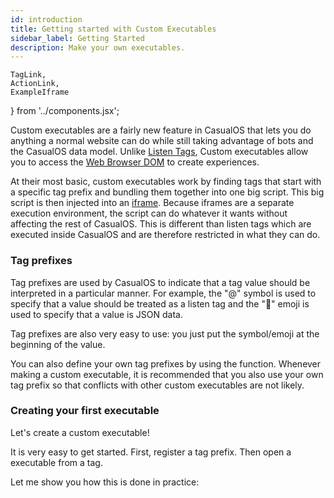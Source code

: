 ```yaml
---
id: introduction
title: Getting started with Custom Executables
sidebar_label: Getting Started
description: Make your own executables.
---
```


    TagLink,
    ActionLink,
    ExampleIframe
} from '../components.jsx';


Custom executables are a fairly new feature in CasualOS that lets you do anything a normal website can do while still taking advantage of bots and the CasualOS data model.
Unlike [Listen Tags](../tags/listen.mdx), Custom executables allow you to access the [Web Browser DOM](https://developer.mozilla.org/en-US/docs/Web/API/Document_Object_Model) to create experiences.

At their most basic, custom executables work by finding tags that start with a specific tag prefix and bundling them together into one big script.
This big script is then injected into an [iframe](https://developer.mozilla.org/en-US/docs/Web/HTML/Element/iframe).
Because iframes are a separate execution environment, the script can do whatever it wants without affecting the rest of CasualOS.
This is different than listen tags which are executed inside CasualOS and are therefore restricted in what they can do.

### Tag prefixes

Tag prefixes are used by CasualOS to indicate that a tag value should be interpreted in a particular manner.
For example, the "@" symbol is used to specify that a value should be treated as a listen tag and the "🧬" emoji is used to specify that a value is JSON data.

Tag prefixes are also very easy to use: you just put the symbol/emoji at the beginning of the value.

You can also define your own tag prefixes by using the <ActionLink action='os.registerTagPrefix(prefix, options?)'/> function.
Whenever making a custom executable, it is recommended that you also use your own tag prefix so that conflicts with other custom executables are not likely.

### Creating your first executable

Let's create a custom executable!

It is very easy to get started. First, register a tag prefix. Then open a executable from a tag.

Let me show you how this is done in practice:

<ExampleIframe code="customPortals01"/>